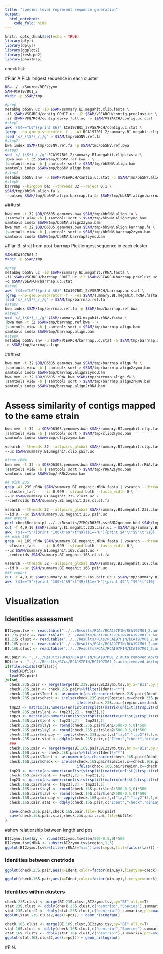 ```yaml
---
title: "species level represent sequence generation"
output:
  html_notebook:
    code_fold: hide
---
```


```r
knitr::opts_chunk$set(echo = TRUE)
library(plyr)
library(dplyr)
library(ggplot2)
library(reshape2)
library(pheatmap)
```

check list:

#Plan A
Pick longest sequence in each cluster
```bash
DB=../../Source/REF/zymo
SAM=RCA197B01_2
mkdir -p $SAM/tmp

#prep
metabbq bbSNV uc -i0 $SAM/summary.BI.megahit.clip.fasta \
-i1 $SAM/VSEARCH/contig.CDHIT.uc -i2 $SAM/VSEARCH/contig.preclust.uc \
-i3 $SAM/VSEARCH/contig.derep.full.uc -o $SAM/VSEARCH/contig.uc.stat
#step1
awk '($4=="L0"){print $6}' RCA197B01_2/VSEARCH/contig.uc.stat \
|grep --no-group-separator -f - -A1 RCA197B01_2/summary.BI.megahit.clip.fasta \
|sed 's/_(\S*)_/_/g' > $SAM/tmp/bbSNV.ref.fa
#step2
bwa index $SAM/tmp/bbSNV.ref.fa -p $SAM/tmp/bbSNV.ref.bwa
#step3
sed 's/_(\S*)_/_/g' RCA197B01_2/summary.BI.megahit.clip.fasta \
|bwa mem -t 32 $SAM/tmp/bbSNV.ref.bwa - \
|samtools view -b | samtools sort > $SAM/tmp/bbSNV.align.bam
samtools index $SAM/tmp/bbSNV.align.bam
#step4
metabbq bbSNV snv -u $SAM/VSEARCH/contig.uc.stat -b $SAM/tmp/bbSNV.align.bam -o $SAM/tmp/bbSNV.align
#step5
barrnap --kingdom bac --threads 32 --reject 0.1 \
$SAM/tmp/bbSNV.align.fa \
--outseq $SAM/tmp/bbSNV.align.barrnap.fa &> $SAM/tmp/bbSNV.align.barrnap.log
```

###test
```bash
bwa mem -t 32 $DB/D6305.genomes.bwa $SAM/tmp/bbSNV.align.fa \
|samtools view -b | samtools sort > $SAM/tmp/bbSNV.align2zymo.bam
samtools index $SAM/tmp/bbSNV.align2zymo.bam
bwa mem -t 32 $DB/D6305.genomes.bwa $SAM/tmp/bbSNV.align.barrnap.fa \
|samtools view -b | samtools sort > $SAM/tmp/bbSNV.barrnap2zymo.bam
samtools index $SAM/tmp/bbSNV.barrnap2zymo.bam
```

#Plan B: strat from post-barrnap
Pick longest sequence in each cluster
```bash
SAM=RCA197B01_2
mkdir -p $SAM/tmp

#prep
metabbq bbSNV uc -i0 $SAM/summary.BI.megahit.rRNA.fasta \
-i1 $SAM/VSEARCH/barrnap.CDHIT.uc -i2 $SAM/VSEARCH/barrnap.preclust.uc \
-o $SAM/VSEARCH/barrnap.uc.stat
#step1
awk '($4=="L0"){print $6}' RCA197B01_2/VSEARCH/barrnap.uc.stat \
|grep --no-group-separator -f - -A1 $SAM/summary.BI.megahit.rRNA.fasta \
|sed 's/_(\S*)_/_/g' > $SAM/tmp/barrnap.ref.fa
#step2
bwa index $SAM/tmp/barrnap.ref.fa -p $SAM/tmp/barrnap.ref.bwa
#step3
sed 's/_(\S*)_/_/g' $SAM/summary.BI.megahit.rRNA.fasta \
|bwa mem -t 32 $SAM/tmp/barrnap.ref.bwa - \
|samtools view -b | samtools sort > $SAM/tmp/barrnap.align.bam
samtools index $SAM/tmp/barrnap.align.bam
#step4
metabbq bbSNV snv -u $SAM/VSEARCH/barrnap.uc.stat -b $SAM/tmp/barrnap.align.bam \
-o $SAM/tmp/barrnap.align
```

###test
```bash
bwa mem -t 32 $DB/D6305.genomes.bwa $SAM/tmp/barrnap.align.fa \
|samtools view -b | samtools sort > $SAM/tmp/barrnap.align2zymo.bam
samtools index $SAM/tmp/barrnap.align2zymo.bam
bwa mem -t 32 $DB/D6305.rRNA.bwa $SAM/tmp/barrnap.align.fa \
|samtools view -b | samtools sort > $SAM/tmp/barrnap.align2rRNA.bam
samtools index $SAM/tmp/barrnap.align2rRNA.bam
```

# Assess similarity of contigs mapped to the same strain
```bash
bwa mem -t 32 -a $DB/D6305.genomes.bwa $SAM/summary.BI.megahit.clip.fasta \
|samtools view -b | samtools sort > $SAM/tmp/clip2zymo.bam
samtools index $SAM/tmp/clip2zymo.bam

vsearch --threads 32 --allpairs_global $SAM/summary.BI.megahit.clip.fasta --id 0.9 \
--uc $SAM/summary.BI.megahit.clip.pair.uc

#from rRNA
bwa mem -t 32 -a $DB/D6305.genomes.bwa $SAM/summary.BI.megahit.rRNA.fasta \
|samtools view -b | samtools sort > $SAM/tmp/rRNA2zymo.bam
samtools index $SAM/tmp/rRNA2zymo.bam

## pick 23S
grep -A1 23S_rRNA $SAM/summary.BI.megahit.rRNA.fasta | vsearch --threads 32 \
--cluster_fast - --id 0.999 --strand both --fasta_width 0 \
--uc $SAM/summary.BI.megahit.23S.clust.uc \
--centroids $SAM/summary.BI.megahit.23S.clust.fa

vsearch --threads 32 --allpairs_global $SAM/summary.BI.megahit.23S.clust.fa \
--id 0 --uc $SAM/summary.BI.megahit.23S.pair.uc
### export
perl checkRegion.pl ../../Results/ZYMO/D6305.ssrRNA2genome.bed $SAM/tmp/rRNA2zymo.bam $SAM/tmp/rRNA2zymo.stat
cut -f 4,9,10 $SAM/summary.BI.megahit.23S.pair.uc > $SAM/tmp/summary.BI.megahit.23S.pair.stat
awk '($1=="S"){print "100\t"$9"\t"$9}($1=="H"){print $4"\t"$9"\t"$10}' $SAM/summary.BI.megahit.23S.clust.uc > $SAM/tmp/summary.BI.megahit.23S.clust.stat
## pick 16S
grep -A1 16S_rRNA $SAM/summary.BI.megahit.rRNA.fasta | vsearch --threads 32 \
--cluster_fast - --id 0.999 --strand both --fasta_width 0 \
--uc $SAM/summary.BI.megahit.16S.clust.uc \
--centroids $SAM/summary.BI.megahit.16S.clust.fa

vsearch --threads 32 --allpairs_global $SAM/summary.BI.megahit.16S.clust.fa \
--id 0 --uc $SAM/summary.BI.megahit.16S.pair.uc
### export
cut -f 4,9,10 $SAM/summary.BI.megahit.16S.pair.uc > $SAM/tmp/summary.BI.megahit.16S.pair.stat
awk '($1=="S"){print "100\t"$9"\t"$9}($1=="H"){print $4"\t"$9"\t"$10}' $SAM/summary.BI.megahit.16S.clust.uc > $SAM/tmp/summary.BI.megahit.16S.clust.stat
```



# Visualization  
## Identities assessment

```r
BI2zymo.tsv <- read.table("../../Results/RCAs/RCA197FIN/RCA197M01_2.auto_removed_Ad/tmp/rRNA2zymo.stat",col.names = c("BI","Species","region","len","pos"),as.is =T)
BI.23S.pair <- read.table("../../Results/RCAs/RCA197FIN/RCA197M01_2.auto_removed_Ad/tmp/summary.BI.megahit.23S.pair.stat", col.names = c("Ident","BI1","BI2"),as.is =T)
BI.23S.clust <- read.table("../../Results/RCAs/RCA197FIN/RCA197M01_2.auto_removed_Ad/tmp/summary.BI.megahit.23S.clust.stat", col.names = c("Ident","BI","centriod"),as.is =T)
BI.16S.pair <- read.table("../../Results/RCAs/RCA197FIN/RCA197M01_2.auto_removed_Ad/tmp/summary.BI.megahit.16S.pair.stat", col.names = c("Ident","BI1","BI2"),as.is =T)
BI.16S.clust <- read.table("../../Results/RCAs/RCA197FIN/RCA197M01_2.auto_removed_Ad/tmp/summary.BI.megahit.16S.clust.stat", col.names = c("Ident","BI","centriod"),as.is =T)

```

```r
RD.pair <- "../../Results/RCAs/RCA197FIN/RCA197M01_2.auto_removed_Ad/tmp/clip2BI2zymo.pair.RData"
RDfile <- "../../Results/RCAs/RCA197FIN/RCA197M01_2.auto_removed_Ad/tmp/clip2BI2zymo.stat.RData"
if(file.exists(RDfile)){
  load(RDfile)
  load(RD.pair)
}else{
  check.23S.pair <- merge(merge(BI.23S.pair,BI2zymo.tsv,by.x="BI1",by.y="BI",all.x=T),BI2zymo.tsv,by.x="BI2",by.y="BI",all.x=T)
  check.23S.pair <- check.23S.pair%>%filter(Ident!="*")
  check.23S.pair$Ident <- as.numeric(as.character(check.23S.pair$Ident))
  check.23S.pair$check <- ifelse(check.23S.pair$Species.x==check.23S.pair$Species.y,
                                 ifelse(check.23S.pair$region.x==check.23S.pair$region.y,"Same.both","Diff.region"),"Diff.species")
  tmp23 <- matrix(as.numeric(unlist(strsplit((matrix(unlist(strsplit(check.23S.pair$BI1,split="[:_]")),ncol=12,byrow = T))[,12],split="-|\\([+-]\\)"))),ncol=2,byrow = T)
  check.23S.pair$len1 <- tmp23[,2] - tmp23[,1]
  tmp23 <- matrix(as.numeric(unlist(strsplit((matrix(unlist(strsplit(check.23S.pair$BI2,split="[:_]")),ncol=12,byrow = T))[,12],split="-|\\([+-]\\)"))),ncol=2,byrow = T)
  check.23S.pair$len2 <- tmp23[,2] - tmp23[,1]
  check.23S.pair$lay1 <- round(check.23S.pair$len1/500-0.5,0)*500
  check.23S.pair$lay2 <- round(check.23S.pair$len2/500-0.5,0)*500
  check.23S.pair$minLay <- apply(check.23S.pair[,c("lay1","lay2")],1,min)
  check.23S.pair.stat <- ddply(check.23S.pair,c("Ident","check","minLay"),summarise,count=length(BI))
  ###
  check.16S.pair <- merge(merge(BI.16S.pair,BI2zymo.tsv,by.x="BI1",by.y="BI",all.x=T),BI2zymo.tsv,by.x="BI2",by.y="BI",all.x=T)
  check.16S.pair <- check.16S.pair%>%filter(Ident!="*")
  check.16S.pair$Ident <- as.numeric(as.character(check.16S.pair$Ident))
  check.16S.pair$check <- ifelse(check.16S.pair$Species.x==check.16S.pair$Species.y,
                                 ifelse(check.16S.pair$region.x==check.16S.pair$region.y,"Same.both","Diff.region"),"Diff.species")
  tmp23 <- matrix(as.numeric(unlist(strsplit((matrix(unlist(strsplit(check.16S.pair$BI1,split="[:_]")),ncol=12,byrow = T))[,12],split="-|\\([+-]\\)"))),ncol=2,byrow = T)
  check.16S.pair$len1 <- tmp23[,2] - tmp23[,1]
  tmp23 <- matrix(as.numeric(unlist(strsplit((matrix(unlist(strsplit(check.16S.pair$BI2,split="[:_]")),ncol=12,byrow = T))[,12],split="-|\\([+-]\\)"))),ncol=2,byrow = T)
  check.16S.pair$len2 <- tmp23[,2] - tmp23[,1]
  check.16S.pair$lay1 <- round(check.16S.pair$len1/500-0.5,0)*500
  check.16S.pair$lay2 <- round(check.16S.pair$len2/500-0.5,0)*500
  check.16S.pair$minLay <- apply(check.16S.pair[,c("lay1","lay2")],1,min)
  check.16S.pair.stat <- ddply(check.16S.pair,c("Ident","check","minLay"),summarise,count=length(BI1))

  save(check.23S.pair,check.16S.pair,file= RD.pair)
  save(check.16S.pair.stat,check.23S.pair.stat,file=RDfile) 
}
```

#show relationship between length and pos
```r
BI2zymo.tsv$lay <- round(BI2zymo.tsv$len/500-0.5,0)*500
BI2zymo.tsv$rRNA <- substr(BI2zymo.tsv$region,1,3)
ggplot(BI2zymo.tsv%>%filter(rRNA!="mis"),aes(x=pos,fill=factor(lay))) + geom_histogram() + facet_grid(rRNA~.,scale="free_y")
```

### Identities between cnetriods
```r
ggplot(check.23S.pair,aes(x=Ident,color=factor(minLay),linetype=check)) + geom_density(alpha=.5,size=1) + scale_x_continuous(breaks=seq(60,100,2),limits=c(60,100))
```

```r
ggplot(check.16S.pair,aes(x=Ident,color=factor(minLay),linetype=check)) + geom_density(alpha=.5,size=1) + scale_x_continuous(breaks=seq(60,100,2),limits=c(60,100))

```
### Identities within clusters
```r
check.23S.clust <- merge(BI.23S.clust,BI2zymo.tsv,by="BI",all.x=T)
stat.23S.clust <- ddply(check.23S.clust,c("centriod","Species"),summarise,count=length(BI))
stat.23S.clust2 <- ddply(stat.23S.clust,c("centriod"),summarise,pct=max(count)/sum(count))
ggplot(stat.23S.clust2,aes(x=pct)) + geom_histogram()
```

```r
check.16S.clust <- merge(BI.16S.clust,BI2zymo.tsv,by="BI",all.x=T)
stat.16S.clust <- ddply(check.16S.clust,c("centriod","Species"),summarise,count=length(BI))
stat.16S.clust2 <- ddply(stat.16S.clust,c("centriod"),summarise,pct=max(count)/sum(count))
ggplot(stat.16S.clust2,aes(x=pct)) + geom_histogram()
```







#FIN.